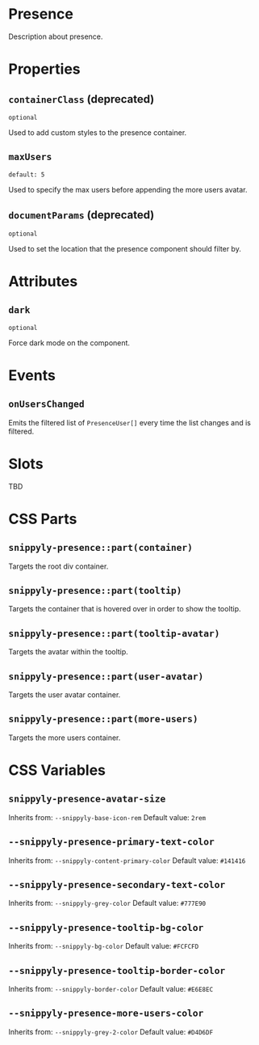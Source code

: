 # Presence

Description about presence.

# Properties

## `containerClass` (deprecated)
`optional`

Used to add custom styles to the presence container.

## `maxUsers`
`default: 5`

Used to specify the max users before appending the more users avatar.

## `documentParams` (deprecated)
`optional`

Used to set the location that the presence component should filter by.

# Attributes

## `dark`
`optional`

Force dark mode on the component.

# Events

## `onUsersChanged`

Emits the filtered list of `PresenceUser[]` every time the list changes and is filtered.

# Slots

TBD

# CSS Parts

## `snippyly-presence::part(container)`

Targets the root div container.

## `snippyly-presence::part(tooltip)`

Targets the container that is hovered over in order to show the tooltip.

## `snippyly-presence::part(tooltip-avatar)`

Targets the avatar within the tooltip.

## `snippyly-presence::part(user-avatar)`

Targets the user avatar container.

## `snippyly-presence::part(more-users)`

Targets the more users container.

# CSS Variables

## `snippyly-presence-avatar-size`
Inherits from: `--snippyly-base-icon-rem`
Default value: `2rem`

## `--snippyly-presence-primary-text-color`
Inherits from: `--snippyly-content-primary-color`
Default value: `#141416`

## `--snippyly-presence-secondary-text-color`
Inherits from: `--snippyly-grey-color`
Default value: `#777E90`

## `--snippyly-presence-tooltip-bg-color`
Inherits from: `--snippyly-bg-color`
Default value: `#FCFCFD`

## `--snippyly-presence-tooltip-border-color`
Inherits from: `--snippyly-border-color`
Default value: `#E6E8EC`

## `--snippyly-presence-more-users-color`
Inherits from: `--snippyly-grey-2-color`
Default value: `#D4D6DF`
